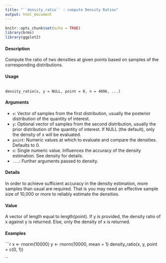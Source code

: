 ```yaml
---
title: "``density_ratio`` : compute Density Ratios"
output: html_document
---
```



```r
knitr::opts_chunk$set(echo = TRUE)
library(brms)
library(ggplot2)
```

#### Description 
Compute the ratio of two densities at given points based on samples of the corresponding distributions.

#### Usage
<pre><code>
density_ratio(x, y = NULL, point = 0, n = 4096, ...)
</code></pre>

#### Arguments

* ``x``: Vector of samples from the first distribution, usually the posterior distribution of the quantity of interest.
* ``y``: Optional vector of samples from the second distribution, usually the prior distribution of the quantity of interest. If NULL (the default), only the density of x will be evaluated.
* ``point``: Numeric values at which to evaluate and compare the densities. Defaults to 0.
* ``n``: Single numeric value. Influences the accuracy of the density estimation. See density for details.
* `` ... ``: Further arguments passed to density.

#### Details
In order to achieve sufficient accuracy in the density estimation, more samples than usual are required. That is you may need an effective sample size of 10,000 or more to reliably estimate the densities.

#### Value
A vector of length equal to length(point). If y is provided, the density ratio of x against y is returned. Else, only the density of x is returned.

#### Examples

```r
x <- rnorm(10000)
y <- rnorm(10000, mean = 1)
density_ratio(x, y, point = c(0, 1))

``
